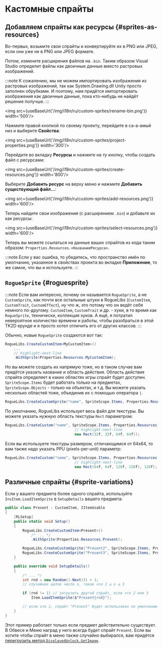# Кастомные спрайты


## Добавляем спрайты как ресурсы {#sprites-as-resources}

Во-первых, возьмите свои спрайты и конвертируйте их в PNG или JPEG, если они уже не в PNG или JPEG формате.

Потом, измените расширения файлов на `.bin`. Таким образом Visual Studio определит файлы как двоичные данные вместо растровых изображений.

:::note
К сожалению, мы не можем импортировать изображения из растровых изображений, так как System.Drawing.dll Unity просто заполнен обрубками. И поэтому, нам придётся импортировать изображения как двоичные данные, пока кто-нибудь не найдёт решение получше.
:::

<img src={useBaseUrl('/img/i18n/ru/custom-sprites/rename-bin.png')} width='500'/>

Нажмите правой кнопкой по своему проекту, перейдите в са-а-амый низ и выберите **Свойства**:

<img src={useBaseUrl('/img/i18n/ru/custom-sprites/project-properties.png')} width='300'/>

Перейдите во вкладку **Ресурсы** и нажмите на *ту* кнопку, чтобы создать файл с ресурсами:

<img src={useBaseUrl('/img/i18n/ru/custom-sprites/create-resources.png')} width='800'/>

Выберите **Добавить ресурс** на верху меню и нажмите **Добавить существующий файл...**:

<img src={useBaseUrl('/img/i18n/ru/custom-sprites/add-resources.png')} width='600'/>

Теперь найдите свои изображения (с расширением `.bin`) и добавьте их как ресурсы:

<img src={useBaseUrl('/img/i18n/ru/custom-sprites/select-resources.png')} width='600'/>

Теперь вы можете ссылаться на данные ваших спрайтов из кода таким образом: `Properties.Resources.<НазваниеРесурса>`.

:::note
Если у вас ошибка, то убедитесь, что пространство имён по умолчанию, указанное в свойствах проекта во вкладке **Приложение**, то же самое, что вы и используете.
:::

## `RogueSprite` {#roguesprite}

:::note
Если вам интересно, почему он называется `RogueSprite`, а не `CustomSprite`, как почти все остальные штуки в RogueLibs (`CustomItem`, `CustomTrait`, `CustomEffect`), ну что ж, это потому что он ведёт себя немного по-другому. `CustomItem`, `CustomTrait` и др. - хуки, в то время как `RogueSprite`, технически, коллекция хуков. А ещё, я потратил невероятное количество времени и работы, чтобы разобраться в этой TK2D ерунде и я просто хотел отличить его от других классов.
:::

Обычно, новые `RogueSprite` создаются вот так:

```csharp
RogueLibs.CreateCustomItem<MyCustomItem>()
    ...
    // highlight-next-line
    .WithSprite(Properties.Resources.MyCustomItem);
```

Но вы можете создать их напрямую тоже, но в таком случае вам придётся указать название и область действия. Область действия спрайта определяет в каких областях игры спрайт будет доступен. `SpriteScope.Items` будет работать только на предметах, `SpriteScope.Objects` - только на объектах, и т.д. Вы можете указать несколько областей тоже, объединив их с помощью оператора `|`.

```csharp
RogueLibs.CreateCustomSprite("name", SpriteScope.Items, Properties.Resources.ResourceName);
```

По умолчанию, RogueLibs использует весь файл для текстуры. Вы можете указать нужную область текстуры `Rect` параметром:

```csharp
RogueLibs.CreateCustom("name", SpriteScope.Items, Properties.Resources.ResourceName,
                                // highlight-next-line
                                new Rect(32f, 32f, 64f, 64f));
```

Если вы используете текстуры размером, отличающимся от 64x64, то вам также надо указать PPU (pixels-per-unit) параметр:

```csharp
RogueLibs.CreateCustom("name", SpriteScope.Items, Properties.Resources.ResourceName,
                                // highlight-next-line
                                new Rect(64f, 64f, 128f, 128f), 128f);
```

## Различные спрайты {#sprite-variations}

Если у вашего предмета более одного спрайта, используйте `InvItem.LoadItemSprite` в `SetupDetails` вашего предмета:

```csharp
public class Present : CustomItem, IItemUsable
{
    [RLSetup]
    public static void Setup()
    {
        RogueLibs.CreateCustomItem<Present>()
            /* ... */
            .WithSprite(Properties.Resources.Present);

        RogueLibs.CreateCustomSprite("Present2", SpriteScope.Items, Properties.Resources.Present2);
        RogueLibs.CreateCustomSprite("Present3", SpriteScope.Items, Properties.Resources.Present3);
    }

    public override void SetupDetails()
	{
        /* ... */
		int rnd = new Random().Next(3) + 1;
        // случайное целое число x, такое что 1 ≤ x ≤ 3

        if (rnd != 1) // загрузить другой спрайт, если это 2 или 3
		    Item.LoadItemSprite($"Present{rnd}");

        // если это 1, спрайт "Present" будет использован по умолчанию
	}
}
```

Этот пример работает только если предмет действительно существует. В Обвесе и Меню наград у него всегда будет спрайт `Present`. Если вы хотите чтобы спрайт в меню также случайно выбирался, вам придётся [перегрузить метод `DisplayedUnlock.GetImage`](./unlocks/overriding-behavior#examples).